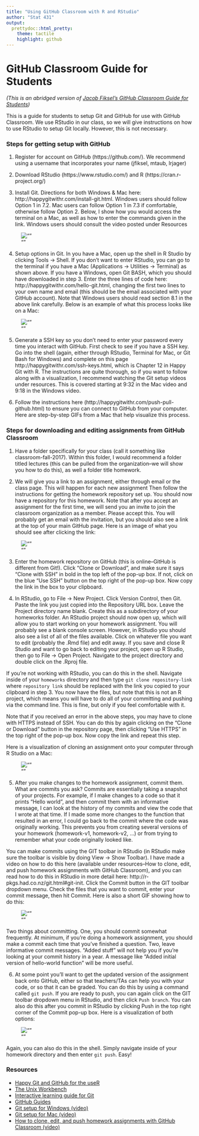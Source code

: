```yaml
---
title: "Using GitHub Classroom with R and RStudio"
author: "Stat 431"
output:
  prettydoc::html_pretty:
    theme: tactile
    highlight: github
---
```



# GitHub Classroom Guide for Students

*(This is an abridged version of [Jacob Fiksel's GitHub Classroom Guide for Students](https://github.com/jfiksel/github-classroom-for-students))*

This is a guide for students to setup Git and GitHub for use with GitHub Classroom. We use RStudio in our class, so we will give instructions on how to use RStudio to setup Git locally. However, this is not necessary.

### Steps for getting setup with GitHub
1. Register for account on GitHub (https://github.com/). We recommend using a username that incorporates your name (jfiksel, mtaub, lrjager)

2. Download RStudio (https://www.rstudio.com/) and R (https://cran.r-project.org/)

3. Install Git. Directions for both Windows & Mac here: http://happygitwithr.com/install-git.html. Windows users should follow Option 1 in 7.2. Mac users can follow Option 1 in 7.3 if comfortable, otherwise follow Option 2. Below, I show how you would access the terminal on a Mac, as well as how to enter the commands given in the link. Windows users should consult the video posted under Resources

![""](http://g.recordit.co/ENAZXCmgs9.gif)

4. Setup options in Git. In you have a Mac, open up the shell in R Studio by clicking Tools -> Shell. If you don't want to enter RStudio, you can go to the terminal if you have a Mac (Applications -> Utilities -> Terminal) as shown above. If you have a Windows, open Git BASH, which you should have downloaded in step 3. Enter the three lines of code here: http://happygitwithr.com/hello-git.html, changing the first two lines to your own name and email (this should be the email associated with your GitHub account). Note that Windows users should read section 8.1 in the above link carefully. Below is an example of what this process looks like on a Mac:

![""](http://g.recordit.co/ibUp6dYimU.gif)

5. Generate a SSH key so you don’t need to enter your password every time you interact with GitHub. First check to see if you have a SSH key. Go into the shell (again, either through RStudio, Terminal for Mac, or Git Bash for Windows) and complete on this page http://happygitwithr.com/ssh-keys.html, which is Chapter 12 in Happy Git with R. The instructions are quite thorough, so if you want to follow along with a visualization, I recommend watching the Git setup videos under resources. This is covered starting at 9:32 in the Mac video and 9:18 in the Windows video.

6. Follow the instructions here (http://happygitwithr.com/push-pull-github.html) to ensure you can connect to GitHub from your computer. Here are step-by-step GIFs from a Mac that help visualize this process.

### Steps for downloading and editing assignments from GitHub Classroom

1. Have a folder specifically for your class (call it something like classroom-fall-2017). Within this folder, I would recommend a folder titled lectures (this can be pulled from the organization--we will show you how to do this), as well a folder title homework.


2.  We will give you a link to an assignment, either through email or the class page. This will happen for each new assignment Then follow the instructions for getting the homework repository set up. You should now have a repository for this homework. Note that after you accept an assignment for the first time, we will send you an invite to join the classroom organization as a member. Please accept this. You will probably get an email with the invitation, but you should also see a link at the top of your main GitHub page. Here is an image of what you should see after clicking the link:

![""](Images/accept-assignment.png)

3. Enter the homework repository on GitHub (this is online--GitHub is different from Git!). Click “Clone or Download”, and make sure it says “Clone with SSH” in bold in the top left of the pop-up box. If not, click on the blue “Use SSH” button on the top right of the pop-up box. Now copy the link in the box to your clipboard.

4.  In RStudio, go to File -> New Project. Click Version Control, then Git. Paste the link you just copied into the Repository URL box. Leave the Project directory name blank. Create this as a subdirectory of your homeworks folder. An RStudio project should now open up, which will allow you to start working on your homework assignment. You will probably see a blank console screen. However, in RStudio you should also see a list of all of the files available. Click on whatever file you want to edit (probably the .Rmd file) and edit away. If you save and close R Studio and want to go back to editing your project, open up R Studio, then go to File -> Open Project. Navigate to the project directory and double click on the .Rproj file.

If you're not working with RStudio, you can do this in the shell. Navigate inside of your `homeworks` directory and then type `git clone repository-link` where `repository link` should be replaced with the link you copied to your clipboard in step 3. You now have the files, but note that this is not an R project, which means you will have to do all of your committing and pushing via the command line. This is fine, but only if you feel comfortable with it.

Note that if you received an error in the above steps, you may have to clone with HTTPS instead of SSH. You can do this by again clicking on the "Clone or Download" button in the repository page, then clicking "Use HTTPS" in the top right of the pop-up box. Now copy the link and repeat this step.

Here is a visualization of cloning an assignment onto your computer through R Studio on a Mac:

![""](http://g.recordit.co/nKeMWFh4vS.gif)

5.  After you make changes to the homework assignment, commit them. What are commits you ask? Commits are essentially taking a snapshot of your projects. For example, if I make changes to a code so that it prints "Hello world", and then commit them with an informative message, I can look at the history of my commits and view the code that I wrote at that time. If I made some more changes to the function that resulted in an error, I could go back to the commit where the code was originally working. This prevents you from creating several versions of your homework (homework-v1, homework-v2, ...) or from trying to remember what your code originally looked like.

You can make commits using the GIT toolbar in RStudio (in RStudio make sure the toolbar is visible by doing View -> Show Toolbar). I have made a video on how to do this here (available under resources--How to clone, edit, and push homework assignments with GitHub Classroom), and you can read how to do  this in RStudio in more detail here: http://r-pkgs.had.co.nz/git.html#git-init.  Click the Commit button in the GIT toolbar dropdown menu. Check the files that you want to commit, enter your commit message, then hit Commit. Here is also a short GIF showing how to do this:

![""](http://g.recordit.co/96UWQ9Avy2.gif)


Two things about committing. One, you should commit somewhat frequently. At minimum, if you're doing a homework assignment, you should make a commit each time that you've finished a question. Two, leave informative commit messages. "Added stuff" will not help you if you're looking at your commit history in a year. A message like "Added initial version of hello-world function" will be more useful.

6.  At some point you'll want to get the updated version of the assignment back onto GitHub, either so that teachers/TAs can help you with your code, or so that it can be graded. You can do this by using a command called `git push`. If you are ready to push, you can again click on the GIT toolbar dropdown menu in RStudio, and then click `Push branch`. You can also do this after you commit in RStudio by clicking Push in the top right corner of the Commit pop-up box. Here is a visualization of both options:

![""](http://g.recordit.co/TkOnIVLttw.gif)

Again, you can also do this in the shell. Simply navigate inside of your homework directory and then enter `git push`. Easy!


### Resources
* [Happy Git and GitHub for the useR](http://happygitwithr.com/)
* [The Unix Workbench](http://seankross.com/the-unix-workbench/)
* [Interactive learning guide for Git](http://learngitbranching.js.org/)
* [GitHub Guides](https://guides.github.com/)
* [Git setup for Windows (video)](https://youtu.be/F_fPEMnr1OQ)
* [Git setup for Mac (video)](https://www.youtube.com/watch?v=kbmSZwK0k-A&t)
* [How to clone, edit, and push homework assignments with GitHub Classroom (video)](https://youtu.be/pAcMgGbCtQw)
